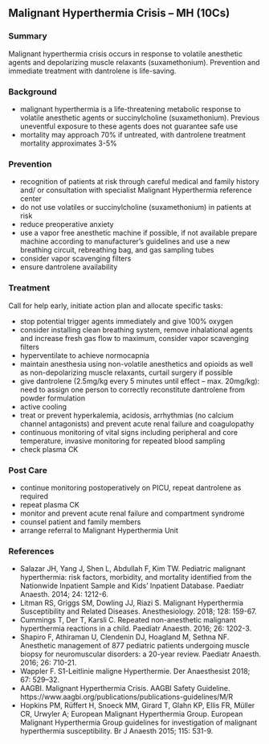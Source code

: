 ## Malignant Hyperthermia Crisis -- MH (10Cs)

### Summary
Malignant hyperthermia crisis occurs in response to volatile anesthetic agents and depolarizing muscle relaxants (suxamethonium). Prevention and immediate treatment with dantrolene is life-saving.

### Background
- malignant hyperthermia is a life-threatening metabolic response to volatile anesthetic agents or succinylcholine (suxamethonium). Previous uneventful exposure to these agents does not guarantee safe use
- mortality may approach 70% if untreated, with dantrolene treatment mortality approximates 3-5%

### Prevention
- recognition of patients at risk through careful medical and family history and/ or consultation with specialist Malignant Hyperthermia reference center
- do not use volatiles or succinylcholine (suxamethonium) in patients at risk
- reduce preoperative anxiety
- use a vapor free anesthetic machine if possible, if not available prepare machine according to manufacturer's guidelines and use a new breathing circuit, rebreathing bag, and gas sampling tubes
- consider vapor scavenging filters
- ensure dantrolene availability

### Treatment
Call for help early, initiate action plan and allocate specific tasks:

- stop potential trigger agents immediately and give 100% oxygen
- consider installing clean breathing system, remove inhalational agents and increase fresh gas flow to maximum, consider vapor scavenging filters
- hyperventilate to achieve normocapnia
- maintain anesthesia using non-volatile anesthetics and opioids as well as non-depolarizing muscle relaxants, curtail surgery if possible
- give dantrolene (2.5mg/kg every 5 minutes until effect -- max. 20mg/kg): need to assign one person to correctly reconstitute dantrolene from powder formulation
- active cooling
- treat or prevent hyperkalemia, acidosis, arrhythmias (no calcium channel antagonists) and prevent acute renal failure and coagulopathy
- continuous monitoring of vital signs including peripheral and core temperature, invasive monitoring for repeated blood sampling
- check plasma CK

### Post Care
- continue monitoring postoperatively on PICU, repeat dantrolene as required
- repeat plasma CK
- monitor and prevent acute renal failure and compartment syndrome
- counsel patient and family members
- arrange referral to Malignant Hyperthermia Unit

### References
- Salazar JH, Yang J, Shen L, Abdullah F, Kim TW. Pediatric malignant hyperthermia: risk factors, morbidity, and mortality identified from the Nationwide Inpatient Sample and Kids' Inpatient Database. Paediatr Anaesth. 2014; 24: 1212-6.
- Litman RS, Griggs SM, Dowling JJ, Riazi S. Malignant Hyperthermia Susceptibility and Related Diseases. Anesthesiology. 2018; 128: 159-67.
- Cummings T, Der T, Karsli C. Repeated non-anesthetic malignant hyperthermia reactions in a child. Paediatr Anaesth. 2016; 26: 1202-3.
- Shapiro F, Athiraman U, Clendenin DJ, Hoagland M, Sethna NF. Anesthetic management of 877 pediatric patients undergoing muscle biopsy for neuromuscular disorders: a 20-year review. Paediatr Anaesth. 2016; 26: 710-21.
- Wappler F. S1-Leitlinie maligne Hyperthermie. Der Anaesthesist 2018; 67: 529--32.
- AAGBI. Malignant Hyperthermia Crisis. AAGBI Safety Guideline. https://www.aagbi.org/publications/publications-guidelines/M/R
- Hopkins PM, Rüffert H, Snoeck MM, Girard T, Glahn KP, Ellis FR, Müller CR, Urwyler A; European Malignant Hyperthermia Group. European Malignant Hyperthermia Group guidelines for investigation of malignant hyperthermia susceptibility. Br J Anaesth 2015; 115: 531-9.

